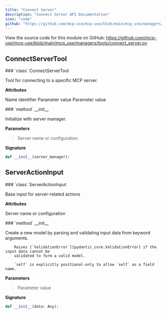 ```yaml
---
title: "Connect Server"
description: "Connect Server API Documentation"
icon: "code"
github: "https://github.com/mcp-use/mcp-use/blob/main/mcp_use/managers/tools/connect_server.py"
---
```


<Callout type="info" title="Source Code">
View the source code for this module on GitHub: <a href='https://github.com/mcp-use/mcp-use/blob/main/mcp_use/managers/tools/connect_server.py' target='_blank' rel='noopener noreferrer'>https://github.com/mcp-use/mcp-use/blob/main/mcp_use/managers/tools/connect_server.py</a>
</Callout>

## ConnectServerTool

<Card type="info" img="http://localhost:3000/gradient-generator/api/random?width=800&height=50">
### `class` ConnectServerTool

Tool for connecting to a specific MCP server.

**Attributes**
>
<ParamField body="name" type="ClassVar" required="True" >   Name identifier </ParamField>
<ParamField body="description" type="ClassVar" required="True" >   Parameter value </ParamField>
<ParamField body="args_schema" type="ClassVar" required="True" >   Parameter value </ParamField>

<Card type="info" img="http://localhost:3000/gradient-generator/api/random?width=800&height=50">
### `method` __init__

Initialize with server manager.

**Parameters**
><ParamField body="server_manager" required="True" >   Server name or configuration </ParamField>

**Signature**
```python wrap
def __init__(server_manager):
```

</Card>

</Card>


## ServerActionInput

<Card type="info" img="http://localhost:3000/gradient-generator/api/random?width=800&height=50">
### `class` ServerActionInput

Base input for server-related actions

**Attributes**
>
<ParamField body="server_name" type="str" required="True" >   Server name or configuration </ParamField>

<Card type="info" img="http://localhost:3000/gradient-generator/api/random?width=800&height=50">
### `method` __init__

Create a new model by parsing and validating input data from keyword arguments.

        Raises [`ValidationError`][pydantic_core.ValidationError] if the input data cannot be
        validated to form a valid model.

        `self` is explicitly positional-only to allow `self` as a field name.

**Parameters**
><ParamField body="data" type="Any" required="True" >   Parameter value </ParamField>

**Signature**
```python wrap
def __init__(data: Any):
```

</Card>

</Card>
